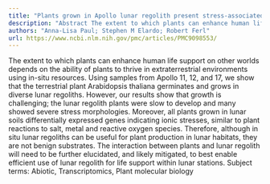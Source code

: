 ```yaml
---
title: "Plants grown in Apollo lunar regolith present stress-associated transcriptomes that inform prospects for lunar exploration"
description: "Abstract The extent to which plants can enhance human life support on other worlds depends on the ability of plants to thrive in extraterrestrial environments using in-situ resources. Using samples fr..."
authors: "Anna-Lisa Paul; Stephen M Elardo; Robert Ferl"
url: https://www.ncbi.nlm.nih.gov/pmc/articles/PMC9098553/
---
```


The extent to which plants can enhance human life support on other worlds depends on the ability of plants to thrive in extraterrestrial environments using in-situ resources. Using samples from Apollo 11, 12, and 17, we show that the terrestrial plant Arabidopsis thaliana germinates and grows in diverse lunar regoliths. However, our results show that growth is challenging; the lunar regolith plants were slow to develop and many showed severe stress morphologies. Moreover, all plants grown in lunar soils differentially expressed genes indicating ionic stresses, similar to plant reactions to salt, metal and reactive oxygen species. Therefore, although in situ lunar regoliths can be useful for plant production in lunar habitats, they are not benign substrates. The interaction between plants and lunar regolith will need to be further elucidated, and likely mitigated, to best enable efficient use of lunar regolith for life support within lunar stations. Subject terms: Abiotic, Transcriptomics, Plant molecular biology
